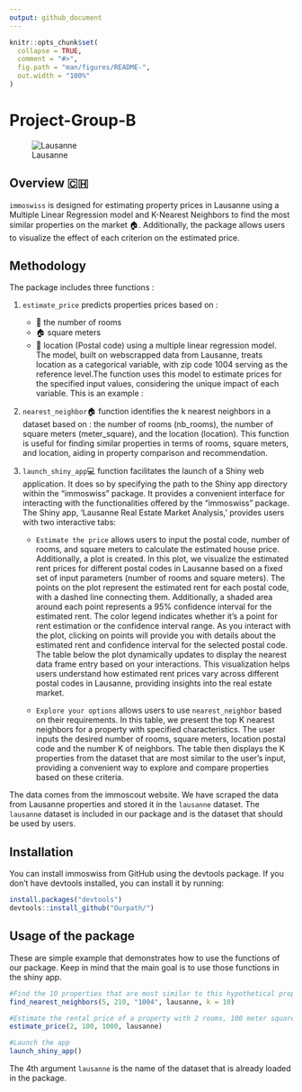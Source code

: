 ```yaml
---
output: github_document
---
```


<!-- README.md is generated from README.Rmd. Please edit that file -->

```r
knitr::opts_chunk$set(
  collapse = TRUE,
  comment = "#>",
  fig.path = "man/figures/README-",
  out.width = "100%"
)
```

# Project-Group-B 

![Lausanne](https://static.nationalgeographic.co.uk/files/styles/image_3200/public/ngts_web_st_insideguide_lausanne_14_hr.jpg?w=1600&h=900)

## Overview 🇨🇭

`immoswiss` is designed for estimating property prices in Lausanne using a Multiple Linear Regression model and K-Nearest Neighbors to find the most similar properties on the market 🏠. Additionally, the package allows users to visualize the effect of each criterion on the estimated price.

## Methodology 

The package includes three functions : 

1. `estimate_price` predicts properties prices based on :
    - 🛌 the number of rooms
    - 🏠 square meters
    - 📍 location (Postal code)
using a multiple linear regression model. The model, built on webscrapped data from Lausanne, treats location as a categorical variable, with zip code 1004 serving as the reference level.The function uses this model to estimate prices for the specified input values, considering the unique impact of each variable. 
This is an example :

2. `nearest_neighbor`🏠 function identifies the k nearest neighbors in a dataset based on : the number of rooms (nb_rooms), the number of square meters (meter_square), and the location (location). This function is useful for finding similar properties in terms of rooms, square meters, and location, aiding in property comparison and recommendation.

3. `launch_shiny_app`💻 function facilitates the launch of a Shiny web application. It does so by specifying the path to the Shiny app directory within the "immoswiss" package. It provides a convenient interface for interacting with the functionalities offered by the "immoswiss" package. The Shiny app, 'Lausanne Real Estate Market Analysis,' provides users with two interactive tabs:
   
   - `Estimate the price` allows users to input the postal code, number of rooms, and square meters to calculate the estimated house price. Additionally, a plot is created. In this plot, we visualize the estimated rent prices for different postal codes in Lausanne based on a fixed set of input parameters (number of rooms and square meters).
The points on the plot represent the estimated rent for each postal code, with a dashed line connecting them. Additionally, a shaded area around each point represents a 95% confidence interval for the estimated rent.
The color legend indicates whether it's a point for rent estimation or the confidence interval range. As you interact with the plot, clicking on points will provide you with details about the estimated rent and confidence interval for the selected postal code.
The table below the plot dynamically updates to display the nearest data frame entry based on your interactions.
This visualization helps users understand how estimated rent prices vary across different postal codes in Lausanne, providing insights into the real estate market.

    - `Explore your options` allows users to use `nearest_neighbor` based on their requirements. 
In this table, we present the top K nearest neighbors for a property with specified characteristics.
The user inputs the desired number of rooms, square meters, location postal code and the number K of neighbors.
The table then displays the K properties from the dataset that are most similar to the user's input, providing a convenient way to explore and compare properties based on these criteria.

The data comes from the immoscout website. We have scraped the data from Lausanne properties and stored it in the `lausanne` dataset. The `lausanne` dataset is included in our package and is the dataset that should be used by users.

## Installation

You can install immoswiss from GitHub using the devtools package. If you don't have devtools installed, you can install it by running:

```r
install.packages("devtools")
devtools::install_github("Ourpath/")
```

## Usage of the package

These are simple example that demonstrates how to use the functions of our package. Keep in mind that the main goal is to use those functions in the shiny app.

```r
#Find the 10 properties that are most similar to this hypothetical property with 5 rooms, 210 meter squares in location (Postal code) 1004:
find_nearest_neighbors(5, 210, "1004", lausanne, k = 10)

#Estimate the rental price of a property with 2 rooms, 100 meter squares and a postal code equal to 1000
estimate_price(2, 100, 1000, lausanne)

#Launch the app 
launch_shiny_app()

```
The 4th argument `lausanne` is the name of the dataset that is already loaded in the package.

